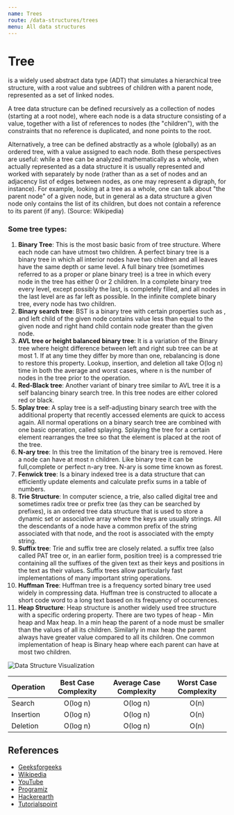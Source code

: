 ```yaml
---
name: Trees
route: /data-structures/trees
menu: All data structures
---
```


# Tree

is a widely used abstract data type (ADT) that simulates a hierarchical tree structure,
with a root value and subtrees of children with a parent node, represented as a set of
linked nodes.

A tree data structure can be defined recursively as a collection of nodes (starting at a
root node), where each node is a data structure consisting of a value, together with a
list of references to nodes (the "children"), with the constraints that no reference is
duplicated, and none points to the root.

Alternatively, a tree can be defined abstractly as a whole (globally) as an ordered tree,
with a value assigned to each node. Both these perspectives are useful: while a tree can
be analyzed mathematically as a whole, when actually represented as a data structure it is
usually represented and worked with separately by node (rather than as a set of nodes and
an adjacency list of edges between nodes, as one may represent a digraph, for instance).
For example, looking at a tree as a whole, one can talk about "the parent node" of a given
node, but in general as a data structure a given node only contains the list of its
children, but does not contain a reference to its parent (if any). (Source: Wikipedia)

### Some tree types:

1. **Binary Tree**: This is the most basic basic from of tree structure. Where each node
   can have utmost two children. A perfect binary tree is a binary tree in which all
   interior nodes have two children and all leaves have the same depth or same level. A
   full binary tree (sometimes referred to as a proper or plane binary tree) is a tree in
   which every node in the tree has either 0 or 2 children. In a complete binary tree
   every level, except possibly the last, is completely filled, and all nodes in the last
   level are as far left as possible. In the infinite complete binary tree, every node has
   two children.
2. **Binary search tree**: BST is a binary tree with certain properties such as , and left
   child of the given node contains value less than equal to the given node and right hand
   child contain node greater than the given node.
3. **AVL tree or height balanced binary tree**: It is a variation of the Binary tree where
   height difference between left and right sub tree can be at most 1. If at any time they
   differ by more than one, rebalancing is done to restore this property. Lookup,
   insertion, and deletion all take O(log n) time in both the average and worst cases,
   where n is the number of nodes in the tree prior to the operation.
4. **Red-Black tree**: Another variant of binary tree similar to AVL tree it is a self
   balancing binary search tree. In this tree nodes are either colored red or black.
5. **Splay tree**: A splay tree is a self-adjusting binary search tree with the additional
   property that recently accessed elements are quick to access again. All normal
   operations on a binary search tree are combined with one basic operation, called
   splaying. Splaying the tree for a certain element rearranges the tree so that the
   element is placed at the root of the tree.
6. **N-ary tree**: In this tree the limitation of the binary tree is removed. Here a node
   can have at most n children. Like binary tree it can be full,complete or perfect n-ary
   tree. N-ary is some time known as forest.
7. **Fenwick tree**: Is a binary indexed tree is a data structure that can efficiently
   update elements and calculate prefix sums in a table of numbers.
8. **Trie Structure**: In computer science, a trie, also called digital tree and sometimes
   radix tree or prefix tree (as they can be searched by prefixes), is an ordered tree
   data structure that is used to store a dynamic set or associative array where the keys
   are usually strings. All the descendants of a node have a common prefix of the string
   associated with that node, and the root is associated with the empty string.
9. **Suffix tree**: Trie and suffix tree are closely related. a suffix tree (also called
   PAT tree or, in an earlier form, position tree) is a compressed trie containing all the
   suffixes of the given text as their keys and positions in the text as their values.
   Suffix trees allow particularly fast implementations of many important string
   operations.
10. **Huffman Tree**: Huffman tree is a frequency sorted binary tree used widely in
    compressing data. Huffman tree is constructed to allocate a short code word to a long
    text based on its frequency of occurrences.
11. **Heap Structure**: Heap structure is another widely used tree structure with a
    specific ordering property. There are two types of heap - Min heap and Max heap. In a
    min heap the parent of a node must be smaller than the values of all its children.
    Similarly in max heap the parent always have greater value compared to all its
    children. One common implementation of heap is Binary heap where each parent can have
    at most two children.

![Data Structure Visualization](https://upload.wikimedia.org/wikipedia/commons/f/f7/Binary_tree.svg)

| Operation | Best Case Complexity | Average Case Complexity | Worst Case Complexity |
| --------- | :------------------: | :---------------------: | :-------------------: |
| Search    |       O(log n)       |        O(log n)         |         O(n)          |
| Insertion |       O(log n)       |        O(log n)         |         O(n)          |
| Deletion  |       O(log n)       |        O(log n)         |         O(n)          |

## References

- [Geeksforgeeks](https://www.geeksforgeeks.org/binary-tree-data-structure/)
- [Wikipedia](<https://en.wikipedia.org/wiki/Tree_(data_structure)>)
- [YouTube](https://www.youtube.com/watch?v=oSWTXtMglKE)
- [Programiz](https://www.programiz.com/dsa/trees)
- [Hackerearth](https://www.hackerearth.com/practice/data-structures/trees/binary-and-nary-trees/tutorial/)
- [Tutorialspoint](https://www.tutorialspoint.com/data_structures_algorithms/tree_data_structure.htm)

